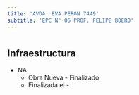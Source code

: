 ```yaml
---
title: 'AVDA. EVA PERON 7449'
subtitle: 'EPC N° 06 PROF. FELIPE BOERO'
---
```


#
## Infraestructura

* NA 
    + Obra Nueva - Finalizado 
    + Finalizada el - 




